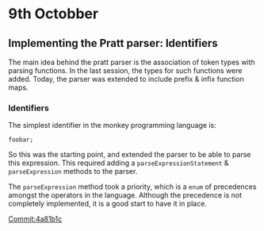 # 9th Octobber

## Implementing the Pratt parser: Identifiers

The main idea behind the pratt parser is the association of token types with parsing functions.
In the last session, the types for such functions were added. Today, the parser was extended to
include prefix & infix function maps.
 
### Identifiers

The simplest identifier in the monkey programming language is:

`foobar;`

So this was the starting point, and extended the parser to be able to parse this 
expression. This required adding a `parseExpressionStatement` &  `parseExpression` methods to the parser.

The `parseExpression` method took a priority, which is a `enum` of precedences amongst the operators in
the language. Although the precedence is not completely implemented, it is a good start to have it in place.


[Commit:4a81b1c](https://github.com/Cijin/go-interpreter/commit/4a81b1c89e287bcf39da3434f047048d5e563c76)
